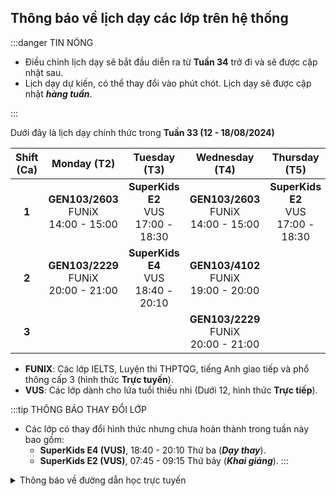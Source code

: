 ## Thông báo về lịch dạy các lớp trên hệ thống

:::danger TIN NÓNG

- Điều chỉnh lịch dạy sẽ bắt đầu diễn ra từ **Tuần 34** trở đi và sẽ được cập nhật sau.
- Lịch dạy dự kiến, có thể thay đổi vào phút chót. Lịch dạy sẽ được cập nhật **_hàng tuần_**.

:::

Dưới đây là lịch dạy chính thức trong **Tuần 33 (12 - 18/08/2024)**

| **Shift (Ca)** |               **Monday (T2)**                |              **Tuesday (T3)**               |             **Wednesday (T4)**               |             **Thursday (T5)**               |               **Friday (T6)**                |             **Saturday (T7)**               |               **Sunday (CN)**                |
|:--------------:|:--------------------------------------------:|:-------------------------------------------:|:--------------------------------------------:|:-------------------------------------------:|:--------------------------------------------:|:-------------------------------------------:|:--------------------------------------------:|
|      **1**     | **GEN103/2603** <br/>FUNiX<br/>14:00 - 15:00 | **SuperKids E2** <br/>VUS<br/>17:00 - 18:30 | **GEN103/2603** <br/>FUNiX<br/>14:00 - 15:00 | **SuperKids E2** <br/>VUS<br/>17:00 - 18:30 | **GEN103/2603** <br/>FUNiX<br/>14:00 - 15:00 | **SuperKids E2** <br/>VUS<br/>07:45 - 09:15 | **GEN103/4102** <br/>FUNiX<br/>19:30 - 20:30 |
|      **2**     | **GEN103/2229** <br/>FUNiX<br/>20:00 - 21:00 | **SuperKids E4** <br/>VUS<br/>18:40 - 20:10 | **GEN103/4102** <br/>FUNiX<br/>19:00 - 20:00 |                                             |                                              | **SuperKids E4** <br/>VUS<br/>16:10 - 17:40 |                                              |
|      **3**     |                                              |                                             | **GEN103/2229** <br/>FUNiX<br/>20:00 - 21:00 |                                             |                                              |                                             |                                              |

- **FUNIX**: Các lớp IELTS, Luyện thi THPTQG, tiếng Anh giao tiếp và phổ thông cấp 3 (hình thức **Trực tuyến**).
- **VUS**: Các lớp dành cho lứa tuổi thiếu nhi (Dưới 12, hình thức **Trực tiếp**).

:::tip THÔNG BÁO THAY ĐỔI LỚP

- Các lớp có thay đổi hình thức nhưng chưa hoàn thành trong tuần này bao gồm:
    - **SuperKids E4 (VUS)**, 18:40 - 20:10 Thứ ba (**_Dạy thay_**).
    - **SuperKids E2 (VUS)**, 07:45 - 09:15 Thứ bảy (**_Khai giảng_**).
:::

<details>
<summary>Thông báo về đường dẫn học trực tuyến</summary>
<div>

**_Việc học trực tuyến sẽ được thực hiện qua hạ tầng online. Đường dẫn sẽ được cung cấp trong quá trình học. Người học
cũng có thể theo dõi các video bài giảng qua YouTube ở hai đường dẫn phía dưới._**

**_Trân trọng cảm ơn._**

</div>
</details>
